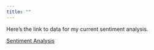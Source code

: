 ```yaml
---
title: ""
---
```


Here's the link to data for my current sentiment analysis.

[Sentiment Analysis](https://github.com/jkreese/black_politics?tab=MIT-1-ov-file)
